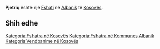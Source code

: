 {{Fshat në Kosovës
 | Emri                = Pjetriq
 | EmriAlt                = Gorni Petrich,Gornji Peterc,Gornji Peterč,Gornji Petric,Gornji Petrič,Gornji Poterc,Gornji Poterč,Petriq i Eperm,Petriq i Epërm,Pjeterq i Eperm,Pjetriq,Pjetërq i Epërm,Poterci,Poterçi,Potriq i Siperm,Potriq i Sipërm,Горњи Петрич
 | Emri (Rasa dhanore) = 
 | Figura              = 
 | Shteti              = Kosovës
 | Komuna              = Albanik
 | Kodi postar         = 
 | Sipërfaqja          = 

 | Popullsia           = 

 | Regj. i popullsisë  = 
 | Dend. e popullsisë  = 
 | Faqja zyrtare       = 
 <!--- Koordinatat ----> 
 | Gjerësia            = 42.60944
 | Gjatësia            = 20.48611
 | Lartësia            = 
}}
'''Pjetriq''' është një [[Fshati]] në [[Albanik]] të [[Kosovës]].

<!-- == Gjeografia == -->
<!-- == Historia == -->
<!-- == Demografia == -->
== Shih edhe ==
{{Komuna Albanik}}
{{Kosovo-Administrata-Cung}}

[[Kategoria:Fshatra në Kosovës]]
[[Kategoria:Fshatra në Kommunes Albanik]]
[[Kategoria:Vendbanime në Kosovës]]